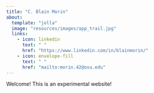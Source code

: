```yaml
---
title: "C. Blain Morin"
about:
  template: "jolla"
  image: "resources/images/app_trail.jpg"
  links:
    - icon: linkedin
      text: " "
      href: "https://www.linkedin.com/in/blainmorin/"
    - icon: envelope-fill
      text: " "
      href: "mailto:morin.42@osu.edu"
---
```


Welcome! This is an experimental website!
